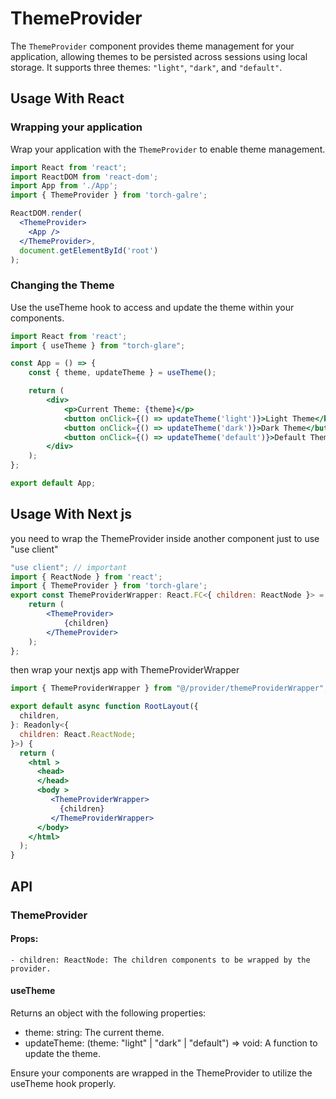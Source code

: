 
<Meta title="Styles/Themes" />

# ThemeProvider

The `ThemeProvider` component provides theme management for your application, allowing themes to be persisted across sessions using local storage. It supports three themes: `"light"`, `"dark"`, and `"default"`.

## Usage With React 

### Wrapping your application

Wrap your application with the `ThemeProvider` to enable theme management.

```jsx
import React from 'react';
import ReactDOM from 'react-dom';
import App from './App';
import { ThemeProvider } from 'torch-galre';

ReactDOM.render(
  <ThemeProvider>
    <App />
  </ThemeProvider>,
  document.getElementById('root')
);
```

### Changing the Theme

Use the useTheme hook to access and update the theme within your components.

```jsx
import React from 'react';
import { useTheme } from "torch-glare";

const App = () => {
    const { theme, updateTheme } = useTheme();

    return (
        <div>
            <p>Current Theme: {theme}</p>
            <button onClick={() => updateTheme('light')}>Light Theme</button>
            <button onClick={() => updateTheme('dark')}>Dark Theme</button>
            <button onClick={() => updateTheme('default')}>Default Theme</button>
        </div>
    );
};

export default App;
```

## Usage With Next js

you need to wrap the ThemeProvider inside another component just to use "use client"

```jsx
"use client"; // important
import { ReactNode } from 'react';
import { ThemeProvider } from 'torch-glare';
export const ThemeProviderWrapper: React.FC<{ children: ReactNode }> = ({ children }) => {
    return (
        <ThemeProvider>
            {children}
        </ThemeProvider>
    );
};
```

then wrap your nextjs app with ThemeProviderWrapper 

```jsx
import { ThemeProviderWrapper } from "@/provider/themeProviderWrapper";

export default async function RootLayout({
  children,
}: Readonly<{
  children: React.ReactNode;
}>) {
  return (
    <html >
      <head>
      </head>
      <body >
         <ThemeProviderWrapper>
           {children}
         </ThemeProviderWrapper>
      </body>
    </html>
  );
}
```

## API
### ThemeProvider

#### Props:

    - children: ReactNode: The children components to be wrapped by the provider.

#### useTheme

Returns an object with the following properties:

   - theme: string: The current theme.
   - updateTheme: (theme: "light" | "dark" | "default") => void: A function to update the theme.

Ensure your components are wrapped in the ThemeProvider to utilize the useTheme hook properly.